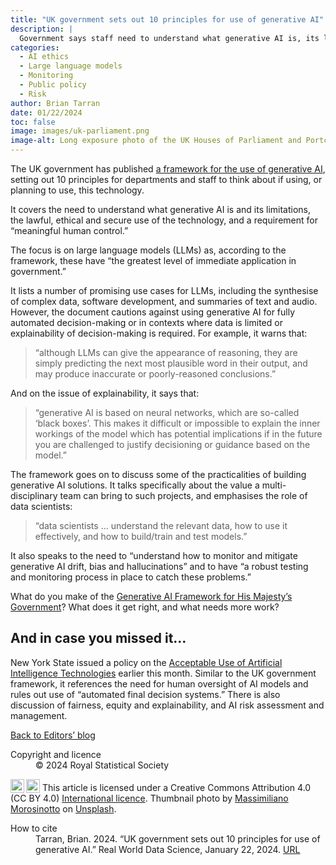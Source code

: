 ```yaml
---
title: "UK government sets out 10 principles for use of generative AI"
description: |
  Government says staff need to understand what generative AI is, its limitations, and how to deploy the technology lawfully, ethically and securely. 
categories:
  - AI ethics
  - Large language models
  - Monitoring
  - Public policy
  - Risk
author: Brian Tarran
date: 01/22/2024
toc: false
image: images/uk-parliament.png
image-alt: Long exposure photo of the UK Houses of Parliament and Portcullis House, taken from across the River Thames.
---
```


The UK government has published [a framework for the use of generative AI](https://www.gov.uk/government/publications/generative-ai-framework-for-hmg/generative-ai-framework-for-hmg-html), setting out 10 principles for departments and staff to think about if using, or planning to use, this technology.

It covers the need to understand what generative AI is and its limitations, the lawful, ethical and secure use of the technology, and a requirement for "meaningful human control."

The focus is on large language models (LLMs) as, according to the framework, these have "the greatest level of immediate application in government."

It lists a number of promising use cases for LLMs, including the synthesise of complex data, software development, and summaries of text and audio. However, the document cautions against using generative AI for fully automated decision-making or in contexts where data is limited or explainability of decision-making is required. For example, it warns that:

> "although LLMs can give the appearance of reasoning, they are simply predicting the next most plausible word in their output, and may produce inaccurate or poorly-reasoned conclusions."

And on the issue of explainability, it says that: 

> "generative AI is based on neural networks, which are so-called ‘black boxes’. This makes it difficult or impossible to explain the inner workings of the model which has potential implications if in the future you are challenged to justify decisioning or guidance based on the model."

The framework goes on to discuss some of the practicalities of building generative AI solutions. It talks specifically about the value a multi-disciplinary team can bring to such projects, and emphasises the role of data scientists:

> "data scientists ... understand the relevant data, how to use it effectively, and how to build/train and test models."

It also speaks to the need to "understand how to monitor and mitigate generative AI drift, bias and hallucinations" and to have "a robust testing and monitoring process in place to catch these problems."

What do you make of the [Generative AI Framework for His Majesty's Government](https://www.gov.uk/government/publications/generative-ai-framework-for-hmg/generative-ai-framework-for-hmg-html)? What does it get right, and what needs more work?

::: {.callout-note appearance="simple"}
## And in case you missed it...
New York State issued a policy on the [Acceptable Use of Artificial Intelligence Technologies](https://its.ny.gov/acceptable-use-artificial-intelligence-technologies) earlier this month. Similar to the UK government framework, it references the need for human oversight of AI models and rules out use of "automated final decision systems." There is also discussion of fairness, equity and explainability, and AI risk assessment and management.
:::

::: {.article-btn}
[Back to Editors' blog](/viewpoints/editors-blog/index.qmd)
:::

::: {.further-info}
::: grid
::: {.g-col-12 .g-col-md-6}
Copyright and licence
: &copy; 2024 Royal Statistical Society

<a href="http://creativecommons.org/licenses/by/4.0/?ref=chooser-v1" target="_blank" rel="license noopener noreferrer" style="display:inline-block;"> <img style="height:22px!important;vertical-align:text-bottom;" src="https://mirrors.creativecommons.org/presskit/icons/cc.svg?ref=chooser-v1"><img style="height:22px!important;margin-left:3px;vertical-align:text-bottom;" src="https://mirrors.creativecommons.org/presskit/icons/by.svg?ref=chooser-v1"></a> This article is licensed under a Creative Commons Attribution 4.0 (CC BY 4.0) <a href="http://creativecommons.org/licenses/by/4.0/?ref=chooser-v1" target="_blank" rel="license noopener noreferrer" style="display:inline-block;"> International licence</a>. Thumbnail photo by <a href="https://unsplash.com/@therawhunter?utm_content=creditCopyText&utm_medium=referral&utm_source=unsplash">Massimiliano Morosinotto</a> on <a href="https://unsplash.com/photos/brown-tower-clock-under-cloudy-sy-paINk01G8Xk?utm_content=creditCopyText&utm_medium=referral&utm_source=unsplash">Unsplash</a>.
  

:::
::: {.g-col-12 .g-col-md-6}
How to cite
: Tarran, Brian. 2024. "UK government sets out 10 principles for use of generative AI." Real World Data Science, January 22, 2024. [URL](https://realworlddatascience.net/viewpoints/editors-blog/posts/2024/01/22/gen-ai-framework.html)
:::
:::
:::